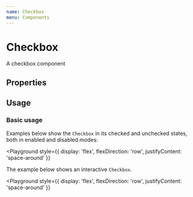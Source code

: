 ```yaml
---
name: Checkbox
menu: Components
---
```



# Checkbox

A checkbox component

## Properties

<Props of={Checkbox} />

## Usage

### Basic usage

Examples below show the `Checkbox` in its checked and unchecked states, both in enabled and disabled modes:

<Playground
  style={{
    display: 'flex',
    flexDirection: 'row',
    justifyContent: 'space-around'
  }}
>
  <Checkbox readOnly />
  <Checkbox defaultChecked checked readOnly />
  <Checkbox disabled readOnly />
  <Checkbox disabled checked readOnly />
  <Checkbox checked label='Checked' />
  <Checkbox label='Unchecked' />
</Playground>

The example below shows an interactive `Checkbox`.

<Playground
  style={{
    display: 'flex',
    flexDirection: 'row',
    justifyContent: 'space-around'
  }}
>
  <CheckboxDemo />
</Playground>
